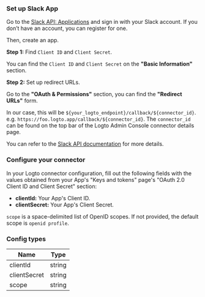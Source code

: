 ### Set up Slack App

Go to the [Slack API: Applications](https://api.slack.com/apps) and sign in with your Slack account. If you don’t have an account, you can register for one.

Then, create an app.

**Step 1:** Find `Client ID` and `Client Secret`.

You can find the `Client ID` and `Client Secret` on the **"Basic Information"** section.

**Step 2:** Set up redirect URLs.

Go to the **"OAuth & Permissions"** section, you can find the **"Redirect URLs"** form.

In our case, this will be `${your_logto_endpoint}/callback/${connector_id}`. e.g. `https://foo.logto.app/callback/${connector_id}`. The `connector_id` can be found on the top bar of the Logto Admin Console connector details page.

You can refer to the [Slack API documentation](https://api.slack.com/authentication/sign-in-with-slack) for more details.

### Configure your connector

In your Logto connector configuration, fill out the following fields with the values obtained from your App's "Keys and tokens" page's "OAuth 2.0 Client ID and Client Secret" section:

- **clientId:** Your App's Client ID.
- **clientSecret:** Your App's Client Secret.

`scope` is a space-delimited list of OpenID scopes. If not provided, the default scope is `openid profile`.

### Config types

| Name         | Type   |
| ------------ | ------ |
| clientId     | string |
| clientSecret | string |
| scope        | string |
